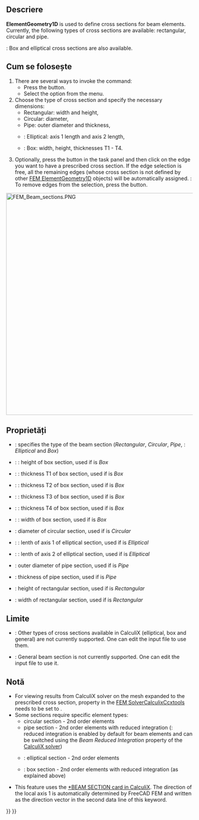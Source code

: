 <languages/>

{{Docnav
|[[FEM_MaterialEditor|Material editor]]
|[[FEM_ElementRotation1D|Beam rotation]]
|[[FEM_Workbench|FEM]]
|IconL=FEM_MaterialEditor.svg
|IconR=FEM_ElementRotation1D.svg
|IconC=Workbench_FEM.svg
}}

<div class="mw-translate-fuzzy">
{{GuiCommand|Name=FEM ElementGeometry1D|MenuLocation=Model → Beam cross section||Workbenches=[[FEM_Workbench|FEM]]|Shortcut=C,B|SeeAlso=[[FEM_tutorial|FEM tutorial]]}}
</div>

<span id="Description"></span>
==Descriere==

'''ElementGeometry1D''' is used to define cross sections for beam elements. Currently, the following types of cross sections are available: rectangular, circular and pipe.

{{VersionPlus|1.1}}: Box and elliptical cross sections are also available.

<span id="Usage"></span>
<div class="mw-translate-fuzzy">
== Cum se folosește ==
</div>

# There are several ways to invoke the command:
#* Press the {{Button|[[Image:FEM_ElementGeometry1D.svg|16px]] [[FEM_ElementGeometry1D|Beam Cross Section]]}} button.
#* Select the {{MenuCommand|Model → Element Geometry → [[Image:FEM_ElementGeometry1D.svg|16px]] Beam Cross Section}} option from the menu.
# Choose the type of cross section and specify the necessary dimensions:
#* Rectangular: width and height,
#* Circular: diameter,
#* Pipe: outer diameter and thickness,
#* {{VersionPlus|1.1}}: Elliptical: axis 1 length and axis 2 length,
#* {{VersionPlus|1.1}}: Box: width, height, thicknesses T1 - T4.
# Optionally, press the {{Button|Add}} button in the task panel and then click on the edge you want to have a prescribed cross section. If the edge selection is free, all the remaining edges (whose cross section is not defined by other [[FEM_ElementGeometry1D|FEM ElementGeometry1D]] objects) will be automatically assigned. {{Version|1.1}}: To remove edges from the selection, press the {{Button|Remove}} button.

[[Image:FEM_Beam_sections.PNG|600px]]
{{Caption|Beam section types, local axes used by CalculiX and dimensions specified in FreeCAD FEM}}

<span id="Properties"></span>
==Proprietăți==

* {{PropertyData|Section Type}}: specifies the type of the beam section (''Rectangular'', ''Circular'', ''Pipe'', {{VersionPlus|1.1}}: ''Elliptical'' and ''Box'')
* {{VersionPlus|1.1}}: {{PropertyData|Box Height}}: height of box section, used if {{PropertyData|Section Type}} is ''Box''
* {{VersionPlus|1.1}}: {{PropertyData|Box T1}}: thickness T1 of box section, used if {{PropertyData|Section Type}} is ''Box''
* {{VersionPlus|1.1}}: {{PropertyData|Box T2}}: thickness T2 of box section, used if {{PropertyData|Section Type}} is ''Box''
* {{VersionPlus|1.1}}: {{PropertyData|Box T3}}: thickness T3 of box section, used if {{PropertyData|Section Type}} is ''Box''
* {{VersionPlus|1.1}}: {{PropertyData|Box T4}}: thickness T4 of box section, used if {{PropertyData|Section Type}} is ''Box''
* {{VersionPlus|1.1}}: {{PropertyData|Box Width}}: width of box section, used if {{PropertyData|Section Type}} is ''Box''
* {{PropertyData|Circ Diameter}}: diameter of circular section, used if {{PropertyData|Section Type}} is ''Circular''
* {{VersionPlus|1.1}}: {{PropertyData|Axis 1 Length}}: lenth of axis 1 of elliptical section, used if {{PropertyData|Section Type}} is ''Elliptical''
* {{VersionPlus|1.1}}: {{PropertyData|Axis 2 Length}}: lenth of axis 2 of elliptical section, used if {{PropertyData|Section Type}} is ''Elliptical''
* {{PropertyData|Pipe Diameter}}: outer diameter of pipe section, used if {{PropertyData|Section Type}} is ''Pipe''
* {{PropertyData|Pipe Thickness}}: thickness of pipe section, used if {{PropertyData|Section Type}} is ''Pipe''
* {{PropertyData|Rect Height}}: height of rectangular section, used if {{PropertyData|Section Type}} is ''Rectangular''
* {{PropertyData|Rect Width}}: width of rectangular section, used if {{PropertyData|Section Type}} is ''Rectangular''

<span id="Limitations"></span>
==Limite==

* {{VersionMinus|1.0}}: Other types of cross sections available in CalculiX (elliptical, box and general) are not currently supported. One can edit the input file to use them.
* {{VersionPlus|1.1}}: General beam section is not currently supported. One can edit the input file to use it.

<span id="Notes"></span>
==Notă==

* For viewing results from CalculiX solver on the mesh expanded to the prescribed cross section, property {{incode|Beam Shell Result Output 3D}} in the [[FEM_SolverCalculixCcxtools|FEM SolverCalculixCcxtools]] needs to be set to {{incode|True}}.
* Some sections require specific element types:
** circular section - 2nd order elements
** pipe section - 2nd order elements with reduced integration ({{Version|1.0}}: reduced integration is enabled by default for beam elements and can be switched using the ''Beam Reduced Integration'' property of the [[FEM_SolverCalculixCcxtools|CalculiX solver]])
** {{VersionPlus|1.1}}: elliptical section - 2nd order elements
** {{VersionPlus|1.1}}: box section - 2nd order elements with reduced integration (as explained above)
* This feature uses the [https://web.mit.edu/calculix_v2.7/CalculiX/ccx_2.7/doc/ccx/node162.html *BEAM SECTION card in CalculiX]. The direction of the local axis 1 is automatically determined by FreeCAD FEM and written as the direction vector in the second data line of this keyword. 


{{Docnav
|[[FEM_MaterialEditor|Material editor]]
|[[FEM_ElementRotation1D|Beam rotation]]
|[[FEM_Workbench|FEM]]
|IconL=FEM_MaterialEditor.svg
|IconR=FEM_ElementRotation1D.svg
|IconC=Workbench_FEM.svg
}}

{{FEM Tools navi{{#translation:}}}}
{{Userdocnavi{{#translation:}}}}
